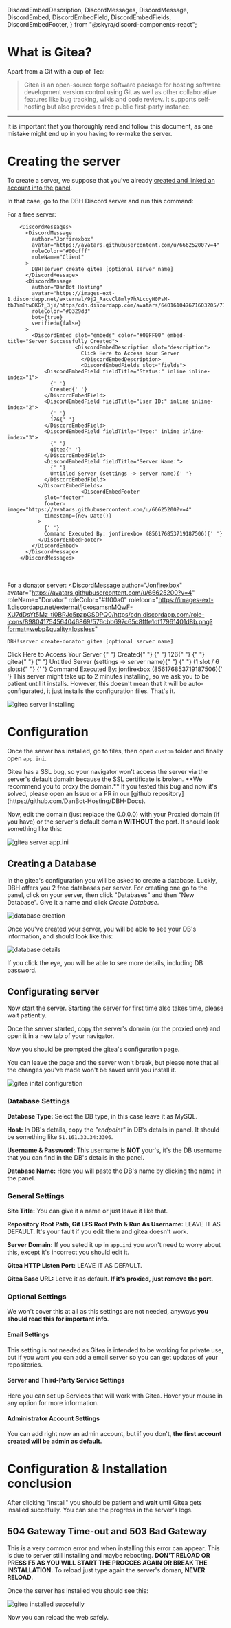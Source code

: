   DiscordEmbedDescription,
  DiscordMessages,
  DiscordMessage,
  DiscordEmbed,
  DiscordEmbedField,
  DiscordEmbedFields,
  DiscordEmbedFooter,
} from "@skyra/discord-components-react";

# What is Gitea?

Apart from a Git with a cup of Tea:

> Gitea is an open-source forge software package for hosting software development version control using Git as well as other collaborative features like bug tracking, wikis and code review. It supports self-hosting but also provides a free public first-party instance.

<Redirect
  href="https://en.wikipedia.org/wiki/Gitea"
  label="Source: Wikipedia"
/>

---

It is important that you thoroughly read and follow this document, as one mistake might end up in you having to re-make the server.

# Creating the server

To create a server, we suppose that you've already [created and linked an account into the panel](/getting-started).

In that case, go to the DBH Discord server and run this command:

For a free server:

        <DiscordMessages>
          <DiscordMessage
            author="Jonfirexbox"
            avatar="https://avatars.githubusercontent.com/u/66625200?v=4"
            roleColor="#00cfff"
            roleName="Client"
          >
            DBH!server create gitea [optional server name]
          </DiscordMessage>
          <DiscordMessage
            author="DanBot Hosting"
            avatar="https://images-ext-1.discordapp.net/external/9j2_RacvCl8mly7hALccyH0PsM-tbJYm8twQKGf_3jY/https/cdn.discordapp.com/avatars/640161047671603205/718aa5783508125a02e3b244a1bf096e.png"
            roleColor="#0329d3"
            bot={true}
            verified={false}
          >
            <DiscordEmbed slot="embeds" color="#00FF00" embed-title="Server Successfully Created">
    					  <DiscordEmbedDescription slot="description">
    						Click Here to Access Your Server
    						</DiscordEmbedDescription>
    						<DiscordEmbedFields slot="fields">
                <DiscordEmbedField fieldTitle="Status:" inline inline-index="1">
                  {' '}
                  Created{' '}
                </DiscordEmbedField>
                <DiscordEmbedField fieldTitle="User ID:" inline inline-index="2">
                  {' '}
                  126{' '}
                </DiscordEmbedField>
                <DiscordEmbedField fieldTitle="Type:" inline inline-index="3">
                  {' '}
                  gitea{' '}
                </DiscordEmbedField>
                <DiscordEmbedField fieldTitle="Server Name:">
                  {' '}
                  Untitled Server (settings -> server name){' '}
                </DiscordEmbedField>
              </DiscordEmbedFields>
    						<DiscordEmbedFooter
                slot="footer"
                footer-image="https://avatars.githubusercontent.com/u/66625200?v=4"
                timestamp={new Date()}
              >
                {' '}
                Command Executed By: jonfirexbox (856176853719187506){' '}
              </DiscordEmbedFooter>
            </DiscordEmbed>
          </DiscordMessage>
        </DiscordMessages>

<br></br>
For a donator server:
<DiscordMessages>
  <DiscordMessage
    author="Jonfirexbox"
    avatar="https://avatars.githubusercontent.com/u/66625200?v=4"
    roleName="Donator"
    roleColor="#ff00a0"
    roleIcon="https://images-ext-1.discordapp.net/external/jcxosamsnMQwF-XU7dDsYt5Mz_ti0BRJc5pzpGSDPQ0/https/cdn.discordapp.com/role-icons/898041754564046869/576cbb697c65c8fffe1df17961401d8b.png?format=webp&quality=lossless"
  >
    DBH!server create-donator gitea [optional server name]
  </DiscordMessage>
  <DiscordMessage
    author="DanBot Hosting"
    avatar="https://images-ext-1.discordapp.net/external/9j2_RacvCl8mly7hALccyH0PsM-tbJYm8twQKGf_3jY/https/cdn.discordapp.com/avatars/640161047671603205/718aa5783508125a02e3b244a1bf096e.png"
    roleColor="#0329d3"
    bot={true}
    verified={false}
  >
    <DiscordEmbed
      slot="embeds"
      color="#00FF00"
      embed-title="Server Successfully Created"
    >
      <DiscordEmbedDescription slot="description">
        Click Here to Access Your Server
      </DiscordEmbedDescription>
      <DiscordEmbedFields slot="fields">
        <DiscordEmbedField fieldTitle="Status:" inline inline-index="1">
          {" "}
          Created{" "}
        </DiscordEmbedField>
        <DiscordEmbedField fieldTitle="User ID:" inline inline-index="2">
          {" "}
          126{" "}
        </DiscordEmbedField>
        <DiscordEmbedField fieldTitle="Type:" inline inline-index="3">
          {" "}
          gitea{" "}
        </DiscordEmbedField>
        <DiscordEmbedField fieldTitle="Server Name:">
          {" "}
          Untitled Server (settings -> server name){" "}
        </DiscordEmbedField>
        <DiscordEmbedField fieldTitle="Slots Used:">
          {" "}
          (1 slot / 6 slots){" "}
        </DiscordEmbedField>
      </DiscordEmbedFields>
      <DiscordEmbedFooter
        slot="footer"
        footer-image="https://avatars.githubusercontent.com/u/66625200?v=4"
        timestamp={new Date()}
      >
        {' '}
        Command Executed By: jonfirexbox (856176853719187506){' '}
      </DiscordEmbedFooter>
    </DiscordEmbed>
  </DiscordMessage>
</DiscordMessages>

<Tip>
  This server might take up to 2 minutes installing, so we ask you to be patient
  until it installs. However, this doesn't mean that it will be
  auto-configurated, it just installs the configuration files. That's it.
</Tip>

![gitea server installing](/content/gitea/server-installing.jpg)

# Configuration

Once the server has installed, go to files, then open `custom` folder and finally open `app.ini`.

<Tip label="Temporary Note">
  Gitea has a SSL bug, so your navigator won't access the server via the
  server's default domain because the SSL certificate is broken. **We recommend
  you to proxy the domain.** If you tested this bug and now it's solved, please
  open an Issue or a PR in our [github
  repository](https://github.com/DanBot-Hosting/DBH-Docs).
</Tip>

Now, edit the domain (just replace the 0.0.0.0) with your Proxied domain (if you have) or the server's default domain **WITHOUT** the port. It should look something like this:

![gitea server app.ini](/content/gitea/gitea-appini.png)

## Creating a Database

In the gitea's configuration you will be asked to create a database. Luckly, DBH offers you 2 free databases per server. For creating one go to the panel, click on your server, then click "Databases" and then "New Database". Give it a name and click _Create Database_.

![database creation](/content/gitea/database-create.png)

Once you've created your server, you will be able to see your DB's information, and should look like this:

![database details](/content/gitea/database-details.jpg)

If you click the eye, you will be able to see more details, including DB password.

## Configurating server

Now start the server. Starting the server for first time also takes time, please wait patiently.

Once the server started, copy the server's domain (or the proxied one) and open it in a new tab of your navigator.

Now you should be prompted the gitea's configuration page.

<Tip label="Pro Tip">
  You can leave the page and the server won't break, but please note that all
  the changes you've made won't be saved until you install it.
</Tip>

![gitea inital configuration](/content/gitea/gitea-initial-config.png)

### Database Settings

**Database Type:** Select the DB type, in this case leave it as MySQL.

**Host:** In DB's details, copy the _"endpoint"_ in DB's details in panel. It should be something like `51.161.33.34:3306`.

**Username & Password:** This username is **NOT** your's, it's the DB username that you can find in the DB's details in the panel.

**Database Name:** Here you will paste the DB's name by clicking the name in the panel.

### General Settings

**Site Title:** You can give it a name or just leave it like that.

**Repository Root Path, Git LFS Root Path & Run As Username:** LEAVE IT AS DEFAULT. It's your fault if you edit them and gitea doesn't work.

**Server Domain:** If you seted it up in `app.ini` you won't need to worry about this, except it's incorrect you should edit it.

**Gitea HTTP Listen Port:** LEAVE IT AS DEFAULT.

**Gitea Base URL:** Leave it as default. **If it's proxied, just remove the port.**

### Optional Settings

We won't cover this at all as this settings are not needed, anyways **you should read this for important info**.

#### Email Settings

This setting is not needed as Gitea is intended to be working for private use, but if you want you can add a email server so you can get updates of your repositories.

#### Server and Third-Party Service Settings

Here you can set up Services that will work with Gitea. Hover your mouse in any option for more information.

#### Administrator Account Settings

You can add right now an admin account, but if you don't, **the first account created will be admin as default.**

# Configuration & Installation conclusion

After clicking "install" you should be patient and **wait** until Gitea gets insalled succefully. You can see the progress in the server's logs.

## 504 Gateway Time-out and 503 Bad Gateway

This is a very common error and when installing this error can appear. This is due to server still installing and maybe rebooting. **DON'T RELOAD OR PRESS F5 AS YOU WILL START THE PROCCES AGAIN OR BREAK THE INSTALLATION.** To reload just type again the server's doman, **NEVER RELOAD**.

Once the server has installed you should see this:

![gitea installed succefully](/content/gitea/gitea-installed-main-page.png)

Now you can reload the web safely.
